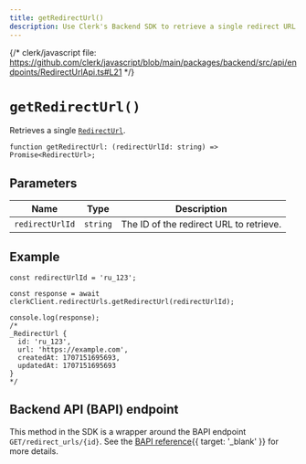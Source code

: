 ```yaml
---
title: getRedirectUrl()
description: Use Clerk's Backend SDK to retrieve a single redirect URL by its ID.
---
```


{/* clerk/javascript file: https://github.com/clerk/javascript/blob/main/packages/backend/src/api/endpoints/RedirectUrlApi.ts#L21 */}

# `getRedirectUrl()`

Retrieves a single [`RedirectUrl`](/docs/references/backend/types/backend-redirect-url).

```tsx {{ prettier: false }}
function getRedirectUrl: (redirectUrlId: string) => Promise<RedirectUrl>;
```

## Parameters

| Name | Type | Description |
| - | - | - |
| `redirectUrlId` | `string` | The ID of the redirect URL to retrieve. |

## Example

```tsx {{ prettier: false }}
const redirectUrlId = 'ru_123';

const response = await clerkClient.redirectUrls.getRedirectUrl(redirectUrlId);

console.log(response);
/*
_RedirectUrl {
  id: 'ru_123',
  url: 'https://example.com',
  createdAt: 1707151695693,
  updatedAt: 1707151695693
}
*/
```

## Backend API (BAPI) endpoint

This method in the SDK is a wrapper around the BAPI endpoint `GET/redirect_urls/{id}`. See the [BAPI reference](/docs/reference/backend-api/tag/Redirect-URLs#operation/GetRedirectURL){{ target: '_blank' }} for more details.
